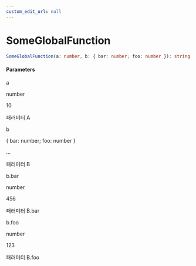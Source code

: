 ```yaml
---
custom_edit_url: null
---
```


# SomeGlobalFunction

```ts
SomeGlobalFunction(a: number, b: { bar: number; foo: number }): string
```

<h4>Parameters</h4>

<div className="doc-param">

<div className="doc-param-header">

<span className="doc-name">a</span>

<div className="doc-type">

number

</div>

<div className="doc-default" title="Default Value">

10

</div>

</div>

<div className="doc-desc">

패러미터 A

</div>

</div>

<div className="doc-param">

<div className="doc-param-header">

<span className="doc-name">b</span>

<div className="doc-type">

{&nbsp;bar:&nbsp;number;&nbsp;foo:&nbsp;number&nbsp;}

</div>

<div className="doc-default" title="Default Value">

...

</div>

</div>

<div className="doc-desc">

패러미터 B

</div>

<div className="doc-sub-param">

<span className="doc-name">b.bar</span>

<div className="doc-type">

number

</div>

<div className="doc-default" title="Default Value">

456

</div>

<div className="doc-desc">

패러미터 B.bar

</div>

</div>

<div className="doc-sub-param">

<span className="doc-name">b.foo</span>

<div className="doc-type">

number

</div>

<div className="doc-default" title="Default Value">

123

</div>

<div className="doc-desc">

패러미터 B.foo

</div>

</div>

</div>